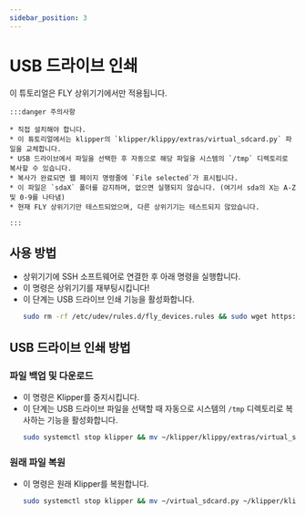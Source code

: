 ```yaml
---
sidebar_position: 3
---
```


# USB 드라이브 인쇄

이 튜토리얼은 FLY 상위기기에서만 적용됩니다.

    :::danger 주의사항

    * 직접 설치해야 합니다.
    * 이 튜토리얼에서는 klipper의 `klipper/klippy/extras/virtual_sdcard.py` 파일을 교체합니다.
    * USB 드라이브에서 파일을 선택한 후 자동으로 해당 파일을 시스템의 `/tmp` 디렉토리로 복사할 수 있습니다.
    * 복사가 완료되면 웹 페이지 명령줄에 `File selected`가 표시됩니다.
    * 이 파일은 `sdaX` 폴더를 감지하며, 없으면 실행되지 않습니다. (여기서 sda의 X는 A-Z 및 0-9를 나타냄)
    * 현재 FLY 상위기기만 테스트되었으며, 다른 상위기기는 테스트되지 않았습니다.

    :::

## 사용 방법

* 상위기기에 SSH 소프트웨어로 연결한 후 아래 명령을 실행합니다.
* 이 명령은 상위기기를 재부팅시킵니다!
* 이 단계는 USB 드라이브 인쇄 기능을 활성화합니다.
    ```bash
    sudo rm -rf /etc/udev/rules.d/fly_devices.rules && sudo wget https://upyun.pan.zxkxz.cn/Utils/fly_devices.rules -O /etc/udev/rules.d/fly_devices.rules > /dev/null 2>&1 && sudo chmod +x /etc/udev/rules.d/fly_devices.rules && sudo service udev restart && sudo reboot
    ```

## USB 드라이브 인쇄 방법

### 파일 백업 및 다운로드

* 이 명령은 Klipper를 중지시킵니다.
* 이 단계는 USB 드라이브 파일을 선택할 때 자동으로 시스템의 `/tmp` 디렉토리로 복사하는 기능을 활성화합니다.
    ```bash
    sudo systemctl stop klipper && mv ~/klipper/klippy/extras/virtual_sdcard.py ~/virtual_sdcard.py && curl -kfsSL https://cdn.mellow.klipper.cn/firmware/virtual_sdcard.py -o ~/klipper/klippy/extras/virtual_sdcard.py && sudo systemctl restart klipper
    ```

### 원래 파일 복원

* 이 명령은 원래 Klipper를 복원합니다.
    ```bash
    sudo systemctl stop klipper && mv ~/virtual_sdcard.py ~/klipper/klippy/extras/virtual_sdcard.py && sudo systemctl restart klipper
    ```